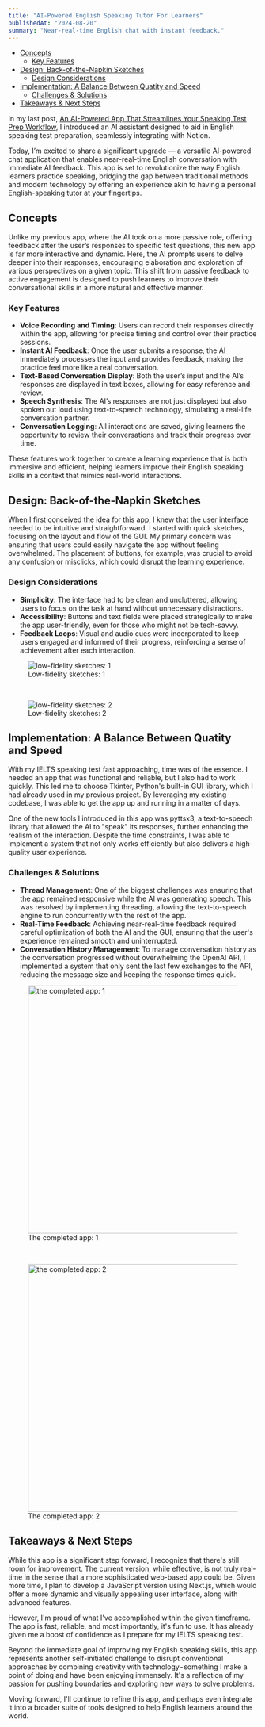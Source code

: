 ```yaml
---
title: "AI-Powered English Speaking Tutor For Learners"
publishedAt: "2024-08-20"
summary: "Near-real-time English chat with instant feedback."
---
```


- [Concepts](#concepts)
  - [Key Features](#key-features)
- [Design: Back-of-the-Napkin Sketches](#design-back-of-the-napkin-sketches)
  - [Design Considerations](#design-considerations)
- [Implementation: A Balance Between Quatity and Speed](#implementation-a-balance-between-quatity-andspeed)
  - [Challenges \& Solutions](#challenges--solutions)
- [Takeaways \& Next Steps](#takeaways--nextsteps)

In my last post, [An AI-Powered App That Streamlines Your Speaking Test Prep Workflow](https://medium.com/@jessewei/an-ai-powered-app-that-streamlines-your-speaking-test-prep-workflow-15c9cbe4861e), I introduced an AI assistant designed to aid in English speaking test preparation, seamlessly integrating with Notion.

Today, I’m excited to share a significant upgrade — a versatile AI-powered chat application that enables near-real-time English conversation with immediate AI feedback. This app is set to revolutionize the way English learners practice speaking, bridging the gap between traditional methods and modern technology by offering an experience akin to having a personal English-speaking tutor at your fingertips.

## Concepts

Unlike my previous app, where the AI took on a more passive role, offering feedback after the user’s responses to specific test questions, this new app is far more interactive and dynamic. Here, the AI prompts users to delve deeper into their responses, encouraging elaboration and exploration of various perspectives on a given topic. This shift from passive feedback to active engagement is designed to push learners to improve their conversational skills in a more natural and effective manner.

### Key Features

- **Voice Recording and Timing**: Users can record their responses directly within the app, allowing for precise timing and control over their practice sessions.
- **Instant AI Feedback**: Once the user submits a response, the AI immediately processes the input and provides feedback, making the practice feel more like a real conversation.
- **Text-Based Conversation Display**: Both the user’s input and the AI’s responses are displayed in text boxes, allowing for easy reference and review.
- **Speech Synthesis**: The AI’s responses are not just displayed but also spoken out loud using text-to-speech technology, simulating a real-life conversation partner.
- **Conversation Logging**: All interactions are saved, giving learners the opportunity to review their conversations and track their progress over time.

These features work together to create a learning experience that is both immersive and efficient, helping learners improve their English speaking skills in a context that mimics real-world interactions.

## Design: Back-of-the-Napkin Sketches

When I first conceived the idea for this app, I knew that the user interface needed to be intuitive and straightforward. I started with quick sketches, focusing on the layout and flow of the GUI. My primary concern was ensuring that users could easily navigate the app without feeling overwhelmed. The placement of buttons, for example, was crucial to avoid any confusion or misclicks, which could disrupt the learning experience.

### Design Considerations

- **Simplicity**: The interface had to be clean and uncluttered, allowing users to focus on the task at hand without unnecessary distractions.
- **Accessibility**: Buttons and text fields were placed strategically to make the app user-friendly, even for those who might not be tech-savvy.
- **Feedback Loops**: Visual and audio cues were incorporated to keep users engaged and informed of their progress, reinforcing a sense of achievement after each interaction.

<figure style={{ textAlign: "center" }}>
  <img
    src="/ai-powered-speaking-tutor/low-fidelity-sketch-1.jpg"
    alt="low-fidelity sketches: 1"
    style={{ marginBottom: "8px" }}
  />
  <figcaption>Low-fidelity sketches: 1</figcaption>
</figure>
<br/>
<figure style={{ textAlign: "center" }}>
  <img
    src="/ai-powered-speaking-tutor/low-fidelity-sketch-2.jpg"
    alt="low-fidelity sketches: 2"
    style={{ marginBottom: "8px" }}
  />
  <figcaption>Low-fidelity sketches: 2</figcaption>
</figure>

## Implementation: A Balance Between Quatity and Speed

With my IELTS speaking test fast approaching, time was of the essence. I needed an app that was functional and reliable, but I also had to work quickly. This led me to choose Tkinter, Python's built-in GUI library, which I had already used in my previous project. By leveraging my existing codebase, I was able to get the app up and running in a matter of days.

One of the new tools I introduced in this app was pyttsx3, a text-to-speech library that allowed the AI to "speak" its responses, further enhancing the realism of the interaction. Despite the time constraints, I was able to implement a system that not only works efficiently but also delivers a high-quality user experience.

### Challenges & Solutions

- **Thread Management**: One of the biggest challenges was ensuring that the app remained responsive while the AI was generating speech. This was resolved by implementing threading, allowing the text-to-speech engine to run concurrently with the rest of the app.
- **Real-Time Feedback**: Achieving near-real-time feedback required careful optimization of both the AI and the GUI, ensuring that the user's experience remained smooth and uninterrupted.
- **Conversation History Management**: To manage conversation history as the conversation progressed without overwhelming the OpenAI API, I implemented a system that only sent the last few exchanges to the API, reducing the message size and keeping the response times quick.

<figure style={{ textAlign: "center" }}>
  <img
    src="/ai-powered-speaking-tutor/completed-app-1.png"
    alt="the completed app: 1"
    width="500px"
    style={{ marginBottom: "8px" }}
  />
  <figcaption>The completed app: 1</figcaption>
</figure>
<br/>
<figure style={{ textAlign: "center" }}>
  <img
    src="/ai-powered-speaking-tutor/completed-app-2.png"
    alt="the completed app: 2"
    width="500px"
    style={{ marginBottom: "8px" }}
  />
  <figcaption>The completed app: 2</figcaption>
</figure>

## Takeaways & Next Steps

While this app is a significant step forward, I recognize that there's still room for improvement. The current version, while effective, is not truly real-time in the sense that a more sophisticated web-based app could be. Given more time, I plan to develop a JavaScript version using Next.js, which would offer a more dynamic and visually appealing user interface, along with advanced features.

However, I'm proud of what I've accomplished within the given timeframe. The app is fast, reliable, and most importantly, it's fun to use. It has already given me a boost of confidence as I prepare for my IELTS speaking test.

Beyond the immediate goal of improving my English speaking skills, this app represents another self-initiated challenge to disrupt conventional approaches by combining creativity with technology - something I make a point of doing and have been enjoying immensely. It's a reflection of my passion for pushing boundaries and exploring new ways to solve problems.

Moving forward, I'll continue to refine this app, and perhaps even integrate it into a broader suite of tools designed to help English learners around the world.





